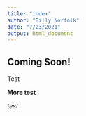 ```yaml
---
title: "index"
author: "Billy Norfolk"
date: "7/23/2021"
output: html_document
---
```


## Coming Soon!

Test

**More test**

_test_ 